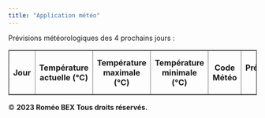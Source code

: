 ```yaml
---
title: "Application météo"
---
```


Prévisions météorologiques des 4 prochains jours : 

```{=html}
<!DOCTYPE html>
<html>
<head>
    <title>Prévisions de température</title>
</head>
<body>
    <table border="1">
        <tr>
            <th><strong>Jour</strong></th>
            <th><strong>Température actuelle (°C)</strong></th>
            <th><strong>Température maximale (°C)</strong></th>
            <th><strong>Température minimale (°C)</strong></th>
            <th><strong>Code Météo</strong></th>
            <th><strong>Précipitations (mm)</strong></th>
            <th><strong>Vitesse du vent maximale (km/h)</strong></th>
        </tr>
        <!-- Les données seront remplies ici par JavaScript -->
    </table>

    <footer>
        <p>&copy; <strong>2023 Roméo BEX Tous droits réservés.</strong></p>
    </footer>

    <script>
        // Définir l'URL de l'API de prévisions météorologiques
        const weatherApiUrl = "https://api.open-meteo.com/v1/meteofrance?latitude=43.6109&longitude=3.8763&daily=weathercode,rain_sum,windspeed_10m_max&timezone=Europe%2FBerlin";

        // Fonction pour obtenir le nom du jour de la semaine en fonction de la date
        function getDayName(day) {
            const days = ["Dimanche", "Lundi", "Mardi", "Mercredi", "Jeudi", "Vendredi", "Samedi"];
            return days[day];
        }

        // Fonction pour faire une requête à l'API de température actuelle
        function fetchCurrentTemperature() {
            const currentTempApiUrl = "https://api.open-meteo.com/v1/meteofrance?latitude=43.6109&longitude=3.8763&hourly=temperature_2m";

            fetch(currentTempApiUrl)
                .then(response => response.json())
                .then(data => {
                    const temperatureData = data.hourly.temperature_2m;

                    // Sélectionner le tableau HTML
                    const table = document.querySelector("table");

                    // Obtenir le jour actuel
                    const currentDate = new Date();
                    const currentDay = currentDate.getDay();

                    // Boucler à travers les données et les ajouter au tableau
                    for (let i = 0; i < 4; i++) { // Affiche uniquement les 4 prochains jours
                        const row = table.insertRow(-1);
                        const dayCell = row.insertCell(0);
                        const tempCell = row.insertCell(1);

                        // Calculer le jour de la semaine en fonction du jour actuel
                        const dayIndex = (currentDay + i) % 7;
                        const dayName = getDayName(dayIndex);

                        dayCell.innerHTML = dayName;
                        if (temperatureData[i] !== undefined) {
                            tempCell.innerHTML = `${temperatureData[i]}°C`;
                        } else {
                            tempCell.innerHTML = "N/A";
                        }
                    }
                })
                .catch(error => console.error("Erreur lors de la récupération des données de température actuelle : " + error));
        }

        // Fonction pour faire une requête à l'API de température maximale et minimale
        function fetchMaxMinTemperature() {
            const maxMinTempApiUrl = "https://api.open-meteo.com/v1/meteofrance?latitude=43.6109&longitude=3.8763&current=temperature_2m&daily=temperature_2m_max,temperature_2m_min&timezone=Europe%2/Berlin";

            fetch(maxMinTempApiUrl)
                .then(response => response.json())
                .then(data => {
                    // Récupérer les données de température maximale et minimale pour les 4 prochains jours
                    const maxTempData = data.daily.temperature_2m_max.slice(0, 4);
                    const minTempData = data.daily.temperature_2m_min.slice(0, 4);

                    const table = document.querySelector("table");

                    for (let i = 0; i < 4; i++) { // Affiche uniquement les 4 prochains jours
                        const row = table.rows[i + 1]; // Commence à la deuxième ligne
                        const maxTempCell = row.insertCell(2);
                        const minTempCell = row.insertCell(3);

                        if (maxTempData[i] !== undefined) {
                            maxTempCell.innerHTML = `${maxTempData[i]}°C`;
                        } else {
                            maxTempCell.innerHTML = "N/A";
                        }

                        if (minTempData[i] !== undefined) {
                            minTempCell.innerHTML = `${minTempData[i]}°C`;
                        } else {
                            minTempCell.innerHTML = "N/A";
                        }
                    }
                })
                .catch(error => console.error("Erreur lors de la récupération des données de température maximale et minimale : " + error));
        }

        // Fonction pour faire une requête à l'API de prévisions météorologiques
        function fetchWeatherForecast() {
            fetch(weatherApiUrl)
                .then(response => response.json())
                .then(data => {
                    const weatherData = data.daily;

                    const table = document.querySelector("table");

                    for (let i = 0; i < 4; i++) { // Affiche uniquement les 4 prochains jours
                        const row = table.rows[i + 1];
                        const weatherCodeCell = row.insertCell(4);
                        const rainSumCell = row.insertCell(5);
                        const windspeedCell = row.insertCell(6);

                        if (weatherData[i] !== undefined) {
                            weatherCodeCell.innerHTML = weatherData[i].weathercode;
                            rainSumCell.innerHTML = `${weatherData[i].rain_sum} mm`;
                            windspeedCell.innerHTML = `${weatherData[i].windspeed_10m_max} km/h`;
                        } else {
                            weatherCodeCell.innerHTML = "N/A";
                            rainSumCell.innerHTML = "N/A";
                            windspeedCell.innerHTML = "N/A";
                        }
                    }
                })
                .catch(error => console.error("Erreur lors de la récupération des données de prévisions météorologiques : " + error));
        }

        // Appeler les fonctions pour récupérer les données
        fetchCurrentTemperature();
        fetchMaxMinTemperature();
        fetchWeatherForecast();
    </script>
</body>
</html>

``` 
